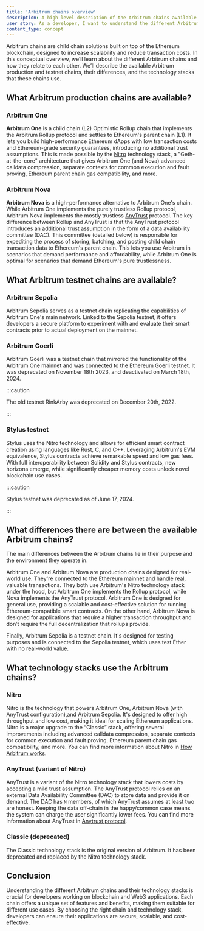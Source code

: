 ```yaml
---
title: 'Arbitrum chains overview'
description: A high level description of the Arbitrum chains available
user_story: As a developer, I want to understand the different Arbitrum chains and how they relate to each other.
content_type: concept
---
```



Arbitrum chains are child chain solutions built on top of the Ethereum blockchain, designed to increase scalability and reduce transaction costs. In this conceptual overview, we’ll learn about the different Arbitrum chains and how they relate to each other. We’ll describe the available Arbitrum production and testnet chains, their differences, and the technology stacks that these chains use.

## What Arbitrum production chains are available?

### Arbitrum One

**Arbitrum One** is a child chain (L2) Optimistic Rollup chain that implements the Arbitrum Rollup protocol and settles to Ethereum's parent chain (L1). It lets you build high-performance Ethereum dApps with low transaction costs and Ethereum-grade security guarantees, introducing no additional trust assumptions. This is made possible by the [Nitro](/how-arbitrum-works/04-geth-at-the-core.mdx) technology stack, a "Geth-at-the-core" architecture that gives Arbitrum One (and Nova) advanced calldata compression, separate contexts for common execution and fault proving, Ethereum parent chain gas compatibility, and more.

### Arbitrum Nova

**Arbitrum Nova** is a high-performance alternative to Arbitrum One's chain. While Arbitrum One implements the purely trustless Rollup protocol, Arbitrum Nova implements the mostly trustless [AnyTrust](/how-arbitrum-works/08-anytrust-protocol.mdx) protocol. The key difference between Rollup and AnyTrust is that the AnyTrust protocol introduces an additional trust assumption in the form of a data availability committee (DAC). This committee (detailed below) is responsible for expediting the process of storing, batching, and posting child chain transaction data to Ethereum's parent chain. This lets you use Arbitrum in scenarios that demand performance and affordability, while Arbitrum One is optimal for scenarios that demand Ethereum's pure trustlessness.

## What Arbitrum testnet chains are available?

### Arbitrum Sepolia

Arbitrum Sepolia serves as a testnet chain replicating the capabilities of Arbitrum One's main network. Linked to the Sepolia testnet, it offers developers a secure platform to experiment with and evaluate their smart contracts prior to actual deployment on the mainnet.

### Arbitrum Goerli

Arbitrum Goerli was a testnet chain that mirrored the functionality of the Arbitrum One mainnet and was connected to the Ethereum Goerli testnet. It was deprecated on November 18th 2023, and deactivated on March 18th, 2024.

:::caution

The old testnet RinkArby was deprecated on December 20th, 2022.

:::

### Stylus testnet

Stylus uses the Nitro technology and allows for efficient smart contract creation using languages like Rust, C, and C++. Leveraging Arbitrum's EVM equivalence, Stylus contracts achieve remarkable speed and low gas fees. With full interoperability between Solidity and Stylus contracts, new horizons emerge, while significantly cheaper memory costs unlock novel blockchain use cases.

:::caution

Stylus testnet was deprecated as of June 17, 2024.

:::

## What differences there are between the available Arbitrum chains?

The main differences between the Arbitrum chains lie in their purpose and the environment they operate in.

Arbitrum One and Arbitrum Nova are production chains designed for real-world use. They're connected to the Ethereum mainnet and handle real, valuable transactions. They both use Arbitrum's Nitro technology stack under the hood, but Arbitrum One implements the Rollup protocol, while Nova implements the AnyTrust protocol. Arbitrum One is designed for general use, providing a scalable and cost-effective solution for running Ethereum-compatible smart contracts. On the other hand, Arbitrum Nova is designed for applications that require a higher transaction throughput and don’t require the full decentralization that rollups provide.

Finally, Arbitrum Sepolia is a testnet chain. It's designed for testing purposes and is connected to the Sepolia testnet, which uses test Ether with no real-world value.

## What technology stacks use the Arbitrum chains?

### Nitro

Nitro is the technology that powers Arbitrum One, Arbitrum Nova (with AnyTrust configuration),and Arbitrum Sepolia. It's designed to offer high throughput and low cost, making it ideal for scaling Ethereum applications. Nitro is a major upgrade to the “Classic” stack, offering several improvements including advanced calldata compression, separate contexts for common execution and fault proving, Ethereum parent chain gas compatibility, and more. You can find more information about Nitro in [How Arbitrum works](/how-arbitrum-works/01-a-gentle-introduction.mdx).

### AnyTrust (variant of Nitro)

AnyTrust is a variant of the Nitro technology stack that lowers costs by accepting a mild trust assumption. The AnyTrust protocol relies on an external Data Availability Committee (DAC) to store data and provide it on demand. The DAC has `N` members, of which AnyTrust assumes at least two are honest. Keeping the data off-chain in the happy/common case means the system can charge the user significantly lower fees. You can find more information about AnyTrust in [Anytrust protocol](/how-arbitrum-works/08-anytrust-protocol.mdx).

### Classic (deprecated)

The Classic technology stack is the original version of Arbitrum. It has been deprecated and replaced by the Nitro technology stack.

## Conclusion

Understanding the different Arbitrum chains and their technology stacks is crucial for developers working on blockchain and Web3 applications. Each chain offers a unique set of features and benefits, making them suitable for different use cases. By choosing the right chain and technology stack, developers can ensure their applications are secure, scalable, and cost-effective.
